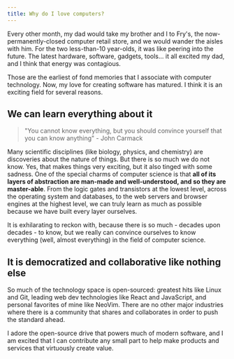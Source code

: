 ```yaml
---
title: Why do I love computers?
---
```


Every other month, my dad would take my brother and I to Fry's, the now-permanently-closed computer retail store, and we would wander the aisles with him. For the two less-than-10 year-olds, it was like peering into the future. The latest hardware, software, gadgets, tools... it all excited my dad, and I think that energy was contagious.

Those are the earliest of fond memories that I associate with computer technology. Now, my love for creating software has matured. I think it is an exciting field for several reasons.

## We can learn everything about it

> "You cannot know everything, but you should convince yourself that you can know anything" - John Carmack

Many scientific disciplines (like biology, physics, and chemistry) are discoveries about the nature of things. But there is so much we do not know. Yes, that makes things very exciting, but it also tinged with some sadness. One of the special charms of computer science is that **all of its layers of abstraction are man-made and well-understood, and so they are master-able**. From the logic gates and transistors at the lowest level, across the operating system and databases, to the web servers and browser engines at the highest level, we can truly learn as much as possible because we have built every layer ourselves.

It is exhilarating to reckon with, because there is so much - decades upon decades - to know, but we really can convince ourselves to know everything (well, almost everything) in the field of computer science.

## It is democratized and collaborative like nothing else

So much of the technology space is open-sourced: greatest hits like Linux and Git,  leading web dev technologies like React and JavaScript, and personal favorites of mine like NeoVim. There are no other major industries where there is a community that shares and collaborates in order to push the standard ahead.

I adore the open-source drive that powers much of modern software, and I am excited that I can contribute any small part to help make products and services that virtuously create value.
